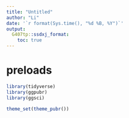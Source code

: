 ```yaml
---
title: "Untitled"
author: "Li"
date: '`r format(Sys.time(), "%d %B, %Y")`'
output:
  G407tp::ssdxj_format:
    toc: true
---
```


# preloads
```r
library(tidyverse)
library(ggpubr)
library(ggsci)

theme_set(theme_pubr())
```
